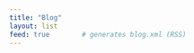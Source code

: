 ```yaml
---
title: "Blog"
layout: list
feed: true        # generates blog.xml (RSS)
---
```


<!--
This file is just the listing page; individual posts live in /posts.
-->
